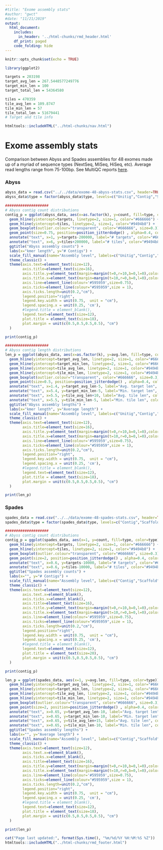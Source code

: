 ```yaml
---
#title: "Exome assembly stats"
#author: "gwct"
#date: "11/21/2019"
output: 
  html_document:
    includes:
      in_header: '../html-chunks/rmd_header.html'
    df_print: paged
    code_folding: hide
---
```


```r
knitr::opts_chunk$set(echo = TRUE)

library(ggplot2)

targets = 203198
target_avg_len = 267.5448577249776
target_min_len = 100
target_total_len = 54364580

tiles = 470359
tile_avg_len = 109.8747
tile_min_len = 57
tile_total_len = 51679441
# Target and tile info

htmltools::includeHTML("../html-chunks/nav.html")
```

# Exome assembly stats

Comparison between Abyss and Spades assemblies for 48 exomes made up of a myriad of sequence types (NextSeq, MiSeq, HiSeq, etc). Average read lengths range from 75-100bp. See MultiQC reports [here](summary_48.html).

### Abyss

```r
abyss_data = read.csv("../../data/exome-48-abyss-stats.csv", header=TRUE)
abyss_data$type = factor(abyss_data$type, levels=c("Unitig","Contig","Scaffold"), ordered=TRUE)

####################
# Abyss contig count distributions
contig_p = ggplot(abyss_data, aes(x=as.factor(k), y=count, fill=type, color=type)) +
  geom_hline(yintercept=targets, linetype=2, size=1, color="#666666") +
  geom_hline(yintercept=tiles, linetype=2, size=1, color="#9494b8") +
  geom_boxplot(outlier.colour="transparent", color="#666666", size=0.3) +
  geom_point(size=0.75, position=position_jitterdodge() , alpha=0.4, color="#999999") +
  annotate("text", x=1, y=targets-200000, label="# targets", color="#666666", size=4) +
  annotate("text", x=6, y=tiles+200000, label="# tiles", color="#9494b8", size=4) +
  ggtitle("Abyss assembly counts") +
  labs(x="kmer length", y="# Contigs") +
  scale_fill_manual(name="Assembly level", labels=c("Unitig","Contig","Scaffold"), values=c("#5c88da","#ffcd00","#cc1c00")) +
  theme_classic() +
  theme(axis.text=element_text(size=12), 
        axis.title=element_text(size=16), 
        axis.title.y=element_text(margin=margin(t=0,r=10,b=0,l=0),color="black"), 
        axis.title.x=element_text(margin=margin(t=10,r=0,b=0,l=0),color="black"),
        axis.line=element_line(colour='#595959',size=0.75),
        axis.ticks=element_line(colour="#595959",size = 1),
        axis.ticks.length=unit(0.2,"cm"),
        legend.position="right",
        legend.key.width = unit(0.75,  unit = "cm"),
        legend.spacing.x = unit(0.25, 'cm'),
        #legend.title = element_blank(),
        legend.text=element_text(size=12),
        plot.title = element_text(size=18),
        plot.margin = unit(c(0.5,0.5,0.5,0.5), "cm")
  )

print(contig_p)
```

```r
####################
# Abyss contig length distributions
len_p = ggplot(abyss_data, aes(x=as.factor(k), y=avg.len, fill=type, color=type)) +
  geom_hline(yintercept=target_avg_len, linetype=2, size=1, color="#666666") +
  geom_hline(yintercept=target_min_len, linetype=2, size=1, color="#666666") +
  geom_hline(yintercept=tile_avg_len, linetype=2, size=1, color="#9494b8") +
  geom_hline(yintercept=tile_min_len, linetype=2, size=1, color="#9494b8") +
  geom_boxplot(outlier.colour="transparent", color="#666666", size=0.3) +
  geom_point(size=0.5, position=position_jitterdodge() , alpha=0.4, color="#999999") +
  annotate("text", x=1.4, y=target_avg_len-5, label="Avg. target len", color="#666666", size=4) +
  annotate("text", x=5.4, y=target_min_len-5, label="Min. target len", color="#666666", size=4) +
  annotate("text", x=5.5, y=tile_avg_len+10, label="Avg. tile len", color="#9494b8", size=4) +
  annotate("text", x=5.5, y=tile_min_len-5, label="Min. tile len", color="#9494b8", size=4) +
  ggtitle("Abyss assembly lengths") +
  labs(x="kmer length", y="Average length") +
  scale_fill_manual(name="Assembly level", labels=c("Unitig","Contig","Scaffold"), values=c("#5c88da","#ffcd00","#cc1c00")) +
  theme_classic() +
  theme(axis.text=element_text(size=12), 
        axis.title=element_text(size=16), 
        axis.title.y=element_text(margin=margin(t=0,r=10,b=0,l=0),color="black"), 
        axis.title.x=element_text(margin=margin(t=10,r=0,b=0,l=0),color="black"),
        axis.line=element_line(colour='#595959',size=0.75),
        axis.ticks=element_line(colour="#595959",size = 1),
        axis.ticks.length=unit(0.2,"cm"),
        legend.position="right",
        legend.key.width = unit(0.75,  unit = "cm"),
        legend.spacing.x = unit(0.25, 'cm'),
        #legend.title = element_blank(),
        legend.text=element_text(size=12),
        plot.title = element_text(size=18),
        plot.margin = unit(c(0.5,0.5,0.5,0.5), "cm")
  )

print(len_p)
```

### Spades

```r
spades_data = read.csv("../../data/exome-48-spades-stats.csv", header=TRUE)
spades_data$type = factor(spades_data$type, levels=c("Contig","Scaffold"), ordered=TRUE)

####################
# Abyss contig count distributions
contig_p = ggplot(spades_data, aes(x=1, y=count, fill=type, color=type)) +
  geom_hline(yintercept=targets, linetype=2, size=1, color="#666666") +
  geom_hline(yintercept=tiles, linetype=2, size=1, color="#9494b8") +
  geom_boxplot(outlier.colour="transparent", color="#666666", size=0.3) +
  geom_point(size=2, position=position_jitterdodge() , alpha=0.4, color="#999999") +
  annotate("text", x=0.6, y=targets-10000, label="# targets", color="#666666", size=4) +
  annotate("text", x=0.6, y=tiles-10000, label="# tiles", color="#9494b8", size=4) +
  ggtitle("Spades assembly counts") +
  labs(x="", y="# Contigs") +
  scale_fill_manual(name="Assembly level", labels=c("Contig","Scaffold"), values=c("#ffcd00","#cc1c00")) +
  theme_classic() +
  theme(axis.text=element_text(size=12),
        axis.text.x=element_blank(),
        axis.ticks.x=element_blank(),
        axis.title=element_text(size=16), 
        axis.title.y=element_text(margin=margin(t=0,r=10,b=0,l=0),color="black"), 
        axis.title.x=element_text(margin=margin(t=10,r=0,b=0,l=0),color="black"),
        axis.line=element_line(colour='#595959',size=0.75),
        axis.ticks=element_line(colour="#595959",size = 1),
        axis.ticks.length=unit(0.2,"cm"),
        legend.position="right",
        legend.key.width = unit(0.75,  unit = "cm"),
        legend.spacing.x = unit(0.25, 'cm'),
        #legend.title = element_blank(),
        legend.text=element_text(size=12),
        plot.title = element_text(size=20),
        plot.margin = unit(c(0.5,0.5,0.5,0.5), "cm")
  )

print(contig_p)
```

```r
len_p = ggplot(spades_data, aes(x=1, y=avg.len, fill=type, color=type)) +
  geom_hline(yintercept=target_avg_len, linetype=2, size=1, color="#666666") +
  geom_hline(yintercept=target_min_len, linetype=2, size=1, color="#666666") +
  geom_hline(yintercept=tile_avg_len, linetype=2, size=1, color="#9494b8") +
  geom_hline(yintercept=tile_min_len, linetype=2, size=1, color="#9494b8") +
  geom_boxplot(outlier.colour="transparent", color="#666666", size=0.3) +
  geom_point(size=2, position=position_jitterdodge() , alpha=0.4, color="#999999") +
  annotate("text", x=0.65, y=target_avg_len-10, label="Avg. target len", color="#666666", size=4) +
  annotate("text", x=0.65, y=target_min_len-10, label="Min. target len", color="#666666", size=4) +
  annotate("text", x=0.65, y=tile_avg_len+15, label="Avg. tile len", color="#9494b8", size=4) +
  annotate("text", x=0.65, y=tile_min_len-10, label="Min. tile len", color="#9494b8", size=4) +
  ggtitle("Spades assembly lengths") +
  labs(x="", y="Average length") +
  scale_fill_manual(name="Assembly level", labels=c("Contig","Scaffold"), values=c("#ffcd00","#cc1c00")) +
  theme_classic() +
  theme(axis.text=element_text(size=12), 
        axis.text.x=element_blank(),
        axis.ticks.x=element_blank(),
        axis.title=element_text(size=16), 
        axis.title.y=element_text(margin=margin(t=0,r=10,b=0,l=0),color="black"), 
        axis.title.x=element_text(margin=margin(t=10,r=0,b=0,l=0),color="black"),
        axis.line=element_line(colour='#595959',size=0.75),
        axis.ticks=element_line(colour="#595959",size = 1),
        axis.ticks.length=unit(0.2,"cm"),
        legend.position="right",
        legend.key.width = unit(0.75,  unit = "cm"),
        legend.spacing.x = unit(0.25, 'cm'),
        #legend.title = element_blank(),
        legend.text=element_text(size=12),
        plot.title = element_text(size=18),
        plot.margin = unit(c(0.5,0.5,0.5,0.5), "cm")
  )

print(len_p)
```


```r
cat("Page last updated:", format(Sys.time(), "%m/%d/%Y %H:%M:%S %Z"))
htmltools::includeHTML("../html-chunks/rmd_footer.html")
```
